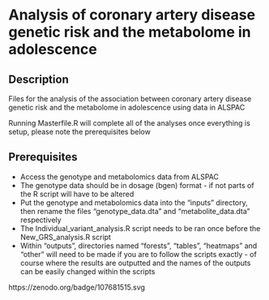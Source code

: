 # Analysis of coronary artery disease genetic risk and the metabolome in adolescence

## Description
Files for the analysis of the association between coronary artery disease genetic risk and the metabolome in adolescence using data in ALSPAC

Running Masterfile.R will complete all of the analyses once everything is setup, please note the prerequisites below

## Prerequisites
* Access the genotype and metabolomics data from ALSPAC
* The genotype data should be in dosage (bgen) format - if not parts of the R script will have to be altered 
* Put the genotype and metabolomics data into the "inputs" directory, then rename the files "genotype_data.dta" and "metabolite_data.dta" respectively
* The Individual_variant_analysis.R script needs to be ran once before the New_GRS_analysis.R script
* Within "outputs", directories named "forests", "tables", "heatmaps" and "other" will need to be made if you are to follow the scripts exactly - of course where the results are outputted and the names of the outputs can be easily changed within the scripts

https://zenodo.org/badge/107681515.svg
